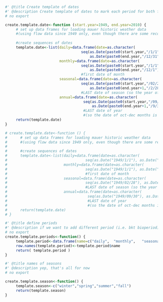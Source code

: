 ```r
#' @title Create template of dates 
#' @description Create template of dates to mark each period for both flow and weather data
# no export

create.template.date<-function (start.year=1949, end.year=2010) {
     # set up data frames for loading mauer historic weather data
     #(using flow data since 1949 only, even though there are some records back to the 30s, because Mauer met data only available starting 1950)
     
     #create sequences of dates
     template.date<-list(daily=data.frame(date=as.character(
                                   seq(as.Date(paste0(start.year,"/1/1")), 
                                       as.Date(paste0(end.year,"/12/31")), "days")),stringsAsFactors=F),
                         monthly=data.frame(date=as.character(
                                   seq(as.Date(paste0(start.year,"/1/1")), 
                                       as.Date(paste0(end.year,"/12/1")), "months")),stringsAsFactors=F),  
                                   #first date of month
                         seasonal=data.frame(date=as.character(
                                   seq(as.Date(paste0(start.year,"/02/28")), 
                                       as.Date(paste0(end.year+1,"/2/28")), "3 month")),stringsAsFactors=F), 
                                   #LAST date of season (so the year of winter is the same as following spring)
                         annual=data.frame(date=as.character(
                                    seq(as.Date(paste0(start.year,"/09/30")), 
                                        as.Date(paste0(end.year+1,"/9/30")), "years")),stringsAsFactors=F)  ) 
                                    #LAST date of year 
                                    #(so the date of oct-dec months is the same as following jan-sept months)
     return(template.date)
}

# create.template.date<-function () {
#      # set up data frames for loading mauer historic weather data
#      #(using flow data since 1949 only, even though there are some records back to the 30s, because Mauer met data only available starting 1950)
#      
#      #create sequences of dates
#      template.date<-list(daily=data.frame(date=as.character(
#                                    seq(as.Date("1949/1/1"), as.Date("2010/12/31"), "days")),stringsAsFactors=F),
#                          monthly=data.frame(date=as.character(
#                                    seq(as.Date("1949/1/1"), as.Date("2010/12/1"), "months")),stringsAsFactors=F),  
#                                    #first date of month
#                          seasonal=data.frame(date=as.character(
#                                    seq(as.Date("1949/02/28"), as.Date("2011/2/28"), "3 month")),stringsAsFactors=F), 
#                                    #LAST date of season (so the year of winter is the same as following spring)
#                          annual=data.frame(date=as.character(
#                                     seq(as.Date("1949/09/30"), as.Date("2011/9/30"), "years")),stringsAsFactors=F)  ) 
#                                     #LAST date of year 
#                                     #(so the date of oct-dec months is the same as following jan-sept months)
#      return(template.date)
# }

```



```r
#' @title define periods
#' @description if we want to add different period (i.e. bkt bioperiod), can do it here
# no export
create.template.periods<-function() {
     template.period<-data.frame(name=c("daily",  "monthly",   "seasonal",    "annual"), min.records=c(1,25,80,345), stringsAsFactors = F)
     row.names(template.period)<-template.period$name
     return( template.period )
}
```

```r
#' @title names of seasons
#' @description yep, that's all for now
# no export

create.template.season<-function() {
     template.season<-c("winter","spring","summer","fall")
     return(template.season)
}

```


